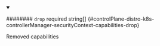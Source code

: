 
<details className="config-field" data-expandable="false" open>
<summary>

######## `drop` <span className="config-field-required" data-required="false">required</span> <span className="config-field-type">string[]</span> <span className="config-field-default"></span> <span className="config-field-enum"></span> {#controlPlane-distro-k8s-controllerManager-securityContext-capabilities-drop}

Removed capabilities

</summary>



</details>
